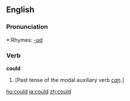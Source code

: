==English==

{{rank|what|do|has|62|could|our|than|some}}

===Pronunciation===
*:Rhymes: [[Rhymes:English:-ʊd|-ʊd]]

===Verb ===
'''could'''
#[Past tense of the modal auxiliary verb ''[[can#Etymology 1|can]]''.]

[[hu:could]]
[[ja:could]]
[[zh:could]]